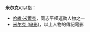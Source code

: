 '''米尔克'''可以指：
*[[哈維·米爾克|哈維·米爾克]]，同志平權運動人物之一
*[[米尔克_(电影)|米尔克 (电影)]]，以上人物的傳記電影
{{disambig|M|Cat=三字译名消歧义}}